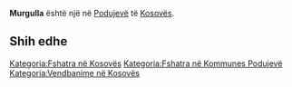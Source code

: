 {{Fshat në 
 | Emri                = Murgulla
 | EmriAlt                = 
 | NAME_SHORT_FORM=      
 | NAME_GENERIC=      
 | NAME_SORT_NAME_RO=      MURGULLA
 | FULL_NAME_RO = Murgulla
 | FULL_NAME_ND_RO=Murgulla
 | SORT_NAME_RG=MURGULLA
 | FULL_NAME_RG=Murgulla
 | FULL_NAME_ND_RG=Murgulla
 | SRP_NAME_SHORT_FORM=      
 | SRP_NAME_GENERIC=      
 | SRP_NAME_SORT_NAME_RO=      
 | SRP_FULL_NAME_RO = 
 | SRP_FULL_NAME_ND_RO=
 | SRP_SORT_NAME_RG=
 | SRP_FULL_NAME_RG=
 | SRP_FULL_NAME_ND_RG=
 | Emri (Rasa dhanore) = 
 | Figura              = 
 | Shteti              = Kosovo
 | Komuna              = Podujevë
 | Kodi postar         = 
 | Sipërfaqja          = 

 | Popullsia           = 

 | Regj. i popullsisë  = 
 | Dend. e popullsisë  = 
 | Faqja zyrtare       = 
 <!--- Koordinatat ----> 
 | Gjerësia            = 43.081111
 | Gjatësia            = 21.0475
 | Lartësia            = 
}}
'''Murgulla''' është një [[]] në [[Podujevë]] të [[Kosovës]].

<!-- == Gjeografia == -->
<!-- == Historia == -->
<!-- == Demografia == -->
== Shih edhe ==
{{Komuna Podujevë}}
{{Kosovo-Administrata-Cung}}

[[Kategoria:Fshatra në Kosovës]]
[[Kategoria:Fshatra në Kommunes Podujevë]]
[[Kategoria:Vendbanime në Kosovës]]